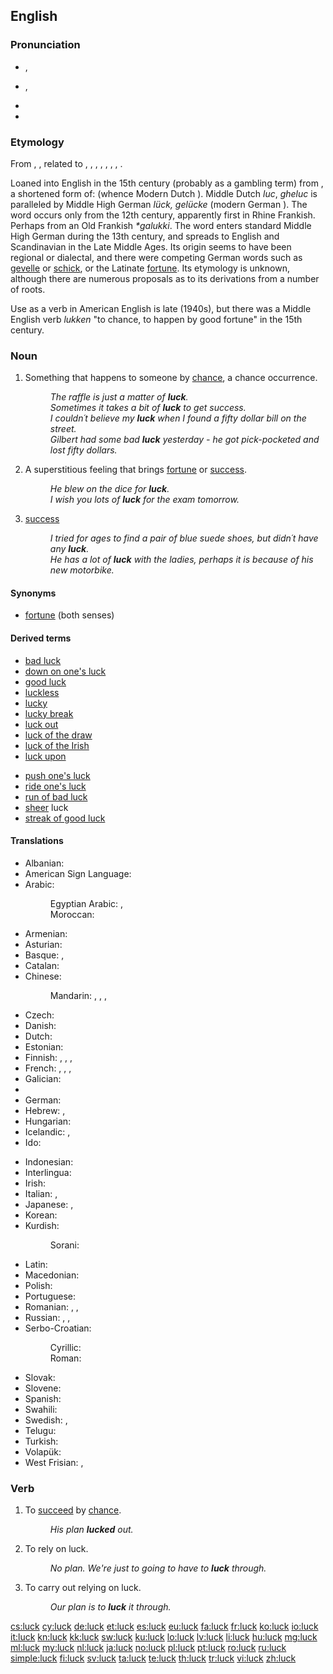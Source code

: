 {{also|Luck}}
==English==

===Pronunciation===
* {{a|UK}} {{IPA|/lʌk/|[lɐk]}}, {{X-SAMPA|/lVk/|[l6k]}}
* {{a|US}} {{IPA|/lʌk/}}, {{X-SAMPA|/lVk/}}
* {{audio|en-us-luck.ogg|Audio (US)}}
* {{rhymes|ʌk}}

===Etymology===
From {{etyl|enm|en}} {{term|luk|lang=enm}}, {{term|lukke|lang=enm}}, related to {{etyl|ofs|-}} {{term|luk||luck|lang=ofs}}, {{etyl|fy|-}} {{term|gelok||luck|lang=fy}}, {{etyl|nl|-}} {{term|geluk||luck|lang=nl}}, {{etyl|nds|-}} {{term|luk||luck|lang=nds}}, {{etyl|de|-}} {{term|Glück||luck, good fortune, happiness|lang=de}}, {{etyl|da|-}} {{term|lykke||luck|lang=da}}, {{etyl|sv|-}} {{term|lycka||luck|lang=sv}}, {{etyl|is|-}} {{term|lukka||luck|lang=is}}.

Loaned into English in the 15th century (probably as a gambling term) from  {{etyl|dum|en}}  {{term|luc|lang=dum}}, a shortened form of: {{term|gheluc||good fortune|lang=dum}} (whence Modern Dutch {{term|geluk|lang=nl}}).
Middle Dutch ''luc'', ''gheluc'' is paralleled by Middle High German ''lück, gelücke'' (modern  German {{term|Glück|lang=de}}). The word   occurs only from the 12th century, apparently first in Rhine Frankish. Perhaps from an Old Frankish  ''*galukki''. The word enters standard Middle High German during the 13th century, and spreads to English and Scandinavian in the Late Middle Ages. Its origin seems to have been regional or dialectal, and there were competing German words such as [[gevelle]] or [[schick]], or the Latinate [[fortune]]. Its etymology is unknown, although there are numerous proposals as to its derivations from a number of roots.

Use as a verb in American English is late (1940s), but there was a Middle English verb ''lukken'' "to chance, to happen by good fortune" in the 15th century.

===Noun===
{{en-noun|-}}

# Something that happens to someone by [[chance]], a chance occurrence.
#: ''The raffle is just a matter of '''luck'''.''
#: ''Sometimes it takes a bit of '''luck''' to get success.''
#: ''I couldn´t believe my '''luck''' when I found a fifty dollar bill on the street.''
#: ''Gilbert had some bad '''luck''' yesterday - he got pick-pocketed and lost fifty dollars.''
# A superstitious feeling that brings [[fortune]] or [[success]].
#: ''He blew on the dice for '''luck'''.''
#: ''I wish you lots of '''luck''' for the exam tomorrow.''
# [[success]]
#: ''I tried for ages to find a pair of blue suede shoes, but didn´t have any '''luck'''.''
#: ''He has a lot of '''luck''' with the ladies, perhaps it is because of his new motorbike.''

====Synonyms====
* [[fortune]] (both senses)

====Derived terms====
{{rel-top|terms derived from luck (noun)}}
* [[bad luck]]
* [[down on one's luck]]
* [[good luck]]
* [[luckless]]
* [[lucky]]
* [[lucky break]]
* [[luck out]]
* [[luck of the draw]]
* [[luck of the Irish]]
* [[luck upon]]
{{rel-mid}}
* [[push one's luck]]
* [[ride one's luck]]
* [[run of bad luck]]
* [[sheer]] luck
* [[streak of good luck]]
{{rel-bottom}}

====Translations====
{{trans-top|something that happens to someone by chance}}
* Albanian: {{t|sq|fat}}
* American Sign Language: {{t|ase|Open8@Chin-PalmBack Open8@NearSideChinhigh-PalmForward}}
* Arabic: {{t|ar|حظ|tr=ḥaẓẓ}}
*: Egyptian Arabic: {{t|arz|حظ|m|tr=ḥaẓẓ|sc=Arab}}, {{t|arz|بخت|tr=baxt}}
*: Moroccan: {{t|ary|زهر|tr=zhr}}
* Armenian: {{t+|hy|բախտ|tr=baxt}}
* Asturian: {{t|ast|suerte|f}}
* Basque: {{t|eu|zori}}, {{t+|eu|adur}}
* Catalan: {{t+|ca|sort|f}}
* Chinese:
*: Mandarin: {{t+|cmn|運氣|sc=Hani}}, {{t+|cmn|运气|tr=yùnqi|sc=Hani}}, {{t|cmn|時運|sc=Hani}}, {{t+|cmn|时运|tr=shíyùn|sc=Hani}}
* Czech: {{t+|cs|štěstí|n}}
* Danish: {{t+|da|held|n}}
* Dutch: {{t+|nl|geluk|n}}
* Estonian: {{t+|et|õnn}}
* Finnish: {{t+|fi|onni}}, {{t+|fi|tuuri}}, {{qualifier|slang}} {{t+|fi|munkki}}, {{t+|fi|säkä}}
* French: {{t+|fr|chance|f}}, {{t+|fr|veine|f}} {{qualifier|familiar}}, {{t+|fr|bol|m}} {{qualifier|informal}}, {{t+|fr|cul|m}} {{qualifier|vulgar}}
* Galician: {{t|gl|sorte|f}}
* {{trreq|ka}}
* German: {{t+|de|Glück|n}}
* Hebrew: {{t+|he|מזל|m|tr=mazál}}, {{t+|he|גד|m|tr=gad}}
* Hungarian: {{t+|hu|szerencse}}
* Icelandic: {{t|is|heppni|f}}, {{t|is|lukka|f}}
* Ido: {{t+|io|chanco}}
{{trans-mid}}
* Indonesian: {{t+|id|keberuntungan}}
* Interlingua: {{t|ia|sorte}}
* Irish: {{t+|ga|ádh|m}}
* Italian: {{t+|it|fortuna|f}}, {{t+|it|sorte|f}}
* Japanese: {{t+|ja|運|tr=うん, un}}, {{t|ja|運勢|tr=うんせい, unsei}}
* Korean: {{t+|ko|운|tr=un}}
* Kurdish:
*: Sorani: {{t|ku|به‌خت|tr=bext|sc=ku-Arab}}
* Latin: {{t|la|fortūna|f}}
* Macedonian: {{t|mk|среќа|f|tr=sréḱa}}
* Polish: {{t+|pl|szczęście|n}}
* Portuguese: {{t+|pt|sorte|f}}
* Romanian: {{t+|ro|noroc|n}}, {{t|ro|șansă|f}}, {{t|ro|soartă}}
* Russian: {{t+|ru|удача|f|tr=udáča}}, {{t+|ru|везение|n|tr=vezénije}}, {{t+|ru|счастье|n|tr=sčást’je}}
* Serbo-Croatian:
*: Cyrillic: {{t|sh|срећа|f}}
*: Roman: {{t|sh|sreća|f}}
* Slovak: {{t|sk|šťastie|n}}
* Slovene: {{t+|sl|sreča|f}}
* Spanish: {{t+|es|suerte|f}}
* Swahili: {{t+|sw|bahati}}
* Swedish: {{t+|sv|lycka}}, {{t+|sv|tur}}
* Telugu: {{t+|te|అదృష్టం|tr=adrushtam|sc=Telu}}
* Turkish: {{t+|tr|şans}}
* Volapük: {{t+|vo|läb}}
* West Frisian: {{t|fy|lok|n}}, {{t|fy|gelok|n}}
{{trans-bottom}}

===Verb===
{{en-verb}}

# {{context|intransitive|lang=en}} To [[succeed]] by [[chance]].
#: ''His plan '''lucked''' out.''
# {{context|intransitive|lang=en}} To rely on luck.
#: ''No plan. We're just to going to have to '''luck''' through.''
# {{context|transitive|lang=en}} To carry out relying on luck.
#: ''Our plan is to '''luck''' it through.''

[[cs:luck]]
[[cy:luck]]
[[de:luck]]
[[et:luck]]
[[es:luck]]
[[eu:luck]]
[[fa:luck]]
[[fr:luck]]
[[ko:luck]]
[[io:luck]]
[[it:luck]]
[[kn:luck]]
[[kk:luck]]
[[sw:luck]]
[[ku:luck]]
[[lo:luck]]
[[lv:luck]]
[[li:luck]]
[[hu:luck]]
[[mg:luck]]
[[ml:luck]]
[[my:luck]]
[[nl:luck]]
[[ja:luck]]
[[no:luck]]
[[pl:luck]]
[[pt:luck]]
[[ro:luck]]
[[ru:luck]]
[[simple:luck]]
[[fi:luck]]
[[sv:luck]]
[[ta:luck]]
[[te:luck]]
[[th:luck]]
[[tr:luck]]
[[vi:luck]]
[[zh:luck]]
